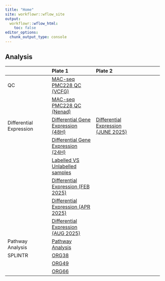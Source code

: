 ```yaml
---
title: "Home"
site: workflowr::wflow_site
output:
  workflowr::wflow_html:
    toc: false
editor_options:
  chunk_output_type: console
---
```


## Analysis
| |Plate 1|Plate 2| | 
|:---|:---|:---|:-|
|QC |[MAC-seq PMC228 QC (VCFG)](QC_VCFG.html)|| |
| |[MAC-seq PMC228 QC (Nenad)](QC_Analysis.html) | |
|Differential Expression |[Differential Gene Expression (48H)](differential_expression.html)|[Differential Expression (JUNE 2025)](DE_P2_APR2025.html) | |
| |[Differential Gene Expression (24H)](differential_expression_24H.html)| | |
| |[Labelled VS Unlabelled samples](DM_approach.html)| | |
| |[Differential Expression (FEB 2025)](DE_Feb_2025.html)| | |
| |[Differential Expression (APR 2025)](DE_P1_APR2025.html)| | |
| |[Differential Expression (AUG 2025)](DE_P1_AUG2025.html)| | |
|Pathway Analysis|[Pathway Analysis](DGE_VPathwaysEnrichment.html) | | |
|SPLINTR|[ORG38](org38_SPLINTR.html) | | |
| |[ORG49](org49_SPLINTR.html) | | |
| |[ORG66](org66_SPLINTR.html) | | |



